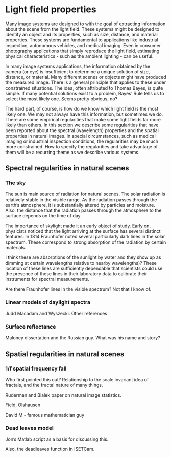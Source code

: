 # Light field properties {#sec-lightfield-properties}
Many image systems are designed to with the goal of extracting information about the scene from the light field. These systems might be designed to identify an object and its properties, such as size, distance, and material properties. These systems are fundamental to applications like industrial inspection, autonomous vehicles, and medical imaging. Even in consumer photography applications that simply reproduce the light field, estimating physical characteristics - such as the ambient lighting - can be useful.

In many image systems applications, the information obtained by the camera (or eye) is insufficient to determine a unique solution of size, distance, or material. Many different scenes or objects might have produced the measured image. There is a general principle that applies to these under constrained situations. The idea, often attributed to Thomas Bayes, is quite simple. If many potential solutions exist to a problem, Bayes' Rule tells us to select the most likely one.  Seems pretty obvious, no?

The hard part, of course, is how do we know which light field is the most likely one.  We may not always have this information, but sometimes we do.  There are some empirical regularities  that make some light fields far more likely than others. In this section we describe some regularities that have been reported about the spectral (wavelength) properties and the spatial properties in natural images. In special circumstances, such as medical imaging or industrial inspection conditions, the regularities may be much more constrained. How to specify the regularities and take advantage of them will be a recurring theme as we describe various systems.

## Spectral regularities in natural scenes

### The sky
<!-- [https://chatgpt.com/share/679ebc49-5a7c-8002-a282-598e7f1bbb30 ]
Solar spectrum. Fraunhofer lines.  Stability of the solar spectrum 

CIE Data downloaded to ISETCam from here.
https://cie.co.at/datatable/components-relative-spectral-distribution-daylight
-->

The sun is main source of radiation for natural scenes. The solar radiation is relatively stable in the visible range. As the radiation passes through the earth's atmosphere, it is substantially altered by particles and moisture.  Also, the distance that the radiation passes through the atmosphere to the surface depends on the time of day.

The importance of skylight made it an early object of study.  Early on, physicists noticed that the light arriving at the surface has several distinct features.  In 1814 Fraunhofer noted several particularly dark lines in the solar spectrum.  These correspond to strong absorption of the radiation by certain materials.  

 I think these are absorptions of the sunlight by water and they show up as dimming at certain wavelengths relative to nearby wavelengths)?  These location of these lines are sufficiently dependable that scientists could use the presence of these lines in their laboratory data to calibrate their instruments for spectral measurements.  

Are there Fraunhofer lines in the visible spectrum?  Not that I know of.

### Linear models of daylight spectra

Judd Macadam and Wyszecki.  Other references

<!--# Moonlight regularities.  Used for space travel.https://chatgpt.com/share/67410dd0-ff54-8002-9b73-65294a849fe6  “The Potential of Moonlight Remote Sensing: A Systematic Assessment” explores the potential of using moonlight in remote sensing for nighttime Earth observation. The study uses data from VIIRS, the ISS, and UAV systems to evaluate moonlight’s capabilities.“Simulation Study of the Lunar Spectral Irradiances and the Earth-Based Moon Observation Geometry” focuses on modeling the spectral irradiance of moonlight using the Hapke model and its applications in satellite radiometric calibration.-->

### Surface reflectance
Maloney dissertation and the Russian guy.  What was his name and story?

## Spatial regularities in natural scenes

### 1/f spatial frequency fall
Who first pointed this out?  Relationship to the scale invariant idea of fractals, and the fractal nature of many things.

Ruderman and Bialek paper on natural image statistics.

Field, Olshausen

David M - famous mathematician guy



### Dead leaves model

Jon's Matlab script as a basis for discussing this.

Also, the deadleaves function in ISETCam.

